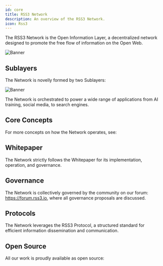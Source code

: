 ```yaml
---
id: core
title: RSS3 Network
description: An overview of the RSS3 Network.
icon: Rss3
---
```


The RSS3 Network is the Open Information Layer, a decentralized network designed to promote the free flow of information on the Open Web.

![Banner](./assets/banner.png)

## Sublayers

The Network is novelly formed by two Sublayers:

![Banner](./assets/rss3-network-banner.png)

<Cards>
  <LinkCard id="dsl" />
  <LinkCard id="vsl" />
</Cards>

The Network is orchestrated to power a wide range of applications from AI training, social media, to search engines.

## Core Concepts

For more concepts on how the Network operates, see:

<LinkCard id="core-concepts" />

## Whitepaper

The Network strictly follows the Whitepaper for its implementation, operation, and governance.

<LinkCard id="whitepaper" />

## Governance

The Network is collectively governed by the community on our forum: https://forum.rss3.io, where all governance proposals are discussed.

<LinkCard id="governance-and-rep" />

## Protocols

The Network leverages the RSS3 Protocol, a structured standard for efficient information dissemination and communication.

<Cards>
  <LinkCard id="rss3-protocol" />
  <LinkCard id="open-data-protocol" />
</Cards>

## Open Source

All our work is proudly available as open source:

<LinkCard id="open-source" />

